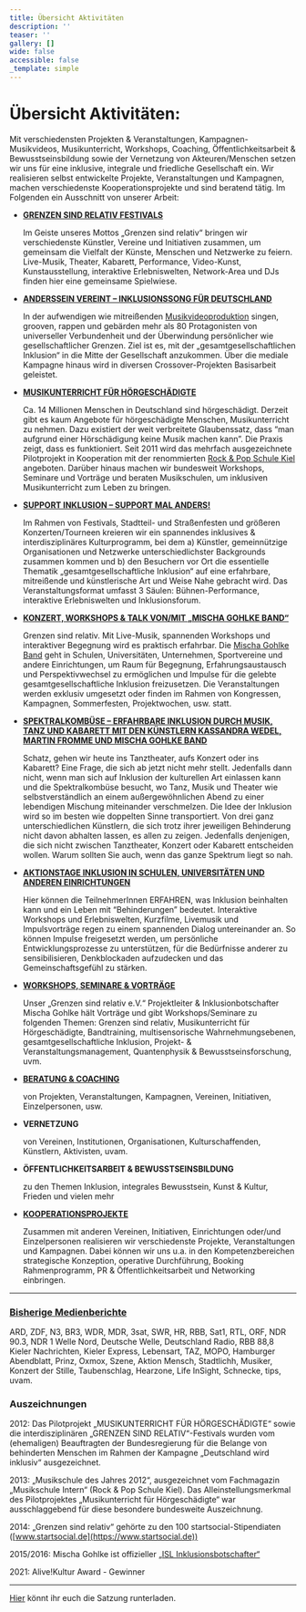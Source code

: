 ```yaml
---
title: Übersicht Aktivitäten
description: ''
teaser: ''
gallery: []
wide: false
accessible: false
_template: simple
---
```


# Übersicht Aktivitäten:

Mit verschiedensten Projekten & Veranstaltungen, Kampagnen-Musikvideos, Musikunterricht, Workshops, Coaching, Öffentlichkeitsarbeit & Bewusstseinsbildung sowie der Vernetzung von Akteuren/Menschen setzen wir uns für eine inklusive, integrale und friedliche Gesellschaft ein. Wir realisieren selbst entwickelte Projekte, Veranstaltungen und Kampagnen, machen verschiedenste Kooperationsprojekte und sind beratend tätig. Im Folgenden ein Ausschnitt von unserer Arbeit:

- [**GRENZEN SIND RELATIV FESTIVALS**](/veranstaltungen/3-grenzen-sind-relativ-festival-sa-26-10-19-fabrik-hamburg-2.html)

  Im Geiste unseres Mottos „Grenzen sind relativ“ bringen wir verschiedenste Künstler, Vereine und Initiativen zusammen, um gemeinsam die Vielfalt der Künste, Menschen und Netzwerke zu feiern. Live-Musik, Theater, Kabarett, Performance, Video-Kunst, Kunstausstellung, interaktive Erlebniswelten, Network-Area und DJs finden hier eine gemeinsame Spielwiese.

- [**ANDERSSEIN VEREINT – INKLUSIONSSONG FÜR DEUTSCHLAND**](/anderssein-vereint-2/inklusionssong-fuer-deutschland.html)

  In der aufwendigen wie mitreißenden [Musikvideoproduktion](https://youtu.be/KPi9ZNp-YJQ) singen, grooven, rappen und gebärden mehr als 80 Protagonisten von universeller Verbundenheit und der Überwindung persönlicher wie gesellschaftlicher Grenzen. Ziel ist es, mit der „gesamtgesellschaftlichen Inklusion“ in die Mitte der Gesellschaft anzukommen. Über die mediale Kampagne hinaus wird in diversen Crossover-Projekten Basisarbeit geleistet.

- [**MUSIKUNTERRICHT FÜR HÖRGESCHÄDIGTE**](/musikunterricht-fuer-hoergeschaedigte/allgemeine-informationen-musikunterricht.html)

  Ca. 14 Millionen Menschen in Deutschland sind hörgeschädigt. Derzeit gibt es kaum Angebote für hörgeschädigte Menschen, Musikunterricht zu nehmen. Dazu existiert der weit verbreitete Glaubenssatz, dass “man aufgrund einer Hörschädigung keine Musik machen kann”. Die Praxis zeigt, dass es funktioniert. Seit 2011 wird das mehrfach ausgezeichnete Pilotprojekt in Kooperation mit der renommierten [Rock & Pop Schule Kiel](http://www.rockpopschule.de/) angeboten. Darüber hinaus machen wir bundesweit Workshops, Seminare und Vorträge und beraten Musikschulen, um inklusiven Musikunterricht zum Leben zu bringen.

- [**SUPPORT INKLUSION – SUPPORT MAL ANDERS!**](/veranstaltungen/support-inklusion-support-mal-anders.html)

  Im Rahmen von Festivals, Stadtteil- und Straßenfesten und größeren Konzerten/Tourneen kreieren wir ein spannendes inklusives & interdisziplinäres Kulturprogramm, bei dem a) Künstler, gemeinnützige Organisationen und Netzwerke unterschiedlichster Backgrounds zusammen kommen und b) den Besuchern vor Ort die essentielle Thematik „gesamtgesellschaftliche Inklusion“ auf eine erfahrbare, mitreißende und künstlerische Art und Weise Nahe gebracht wird. Das Veranstaltungsformat umfasst 3 Säulen: Bühnen-Performance, interaktive Erlebniswelten und Inklusionsforum.

- [**KONZERT, WORKSHOPS & TALK VON/MIT „MISCHA GOHLKE BAND“**](/veranstaltungen/konzert-workshop-talkrunde.html)

  Grenzen sind relativ. Mit Live-Musik, spannenden Workshops und interaktiver Begegnung wird es praktisch erfahrbar. Die [Mischa Gohlke Band](https://mischagohlkeband.de/) geht in Schulen, Universitäten, Unternehmen, Sportvereine und andere Einrichtungen, um Raum für Begegnung, Erfahrungsaustausch und Perspektivwechsel zu ermöglichen und Impulse für die gelebte gesamtgesellschaftliche Inklusion freizusetzen. Die Veranstaltungen werden exklusiv umgesetzt oder finden im Rahmen von Kongressen, Kampagnen, Sommerfesten, Projektwochen, usw. statt.

- [**SPEKTRALKOMBÜSE – ERFAHRBARE INKLUSION DURCH MUSIK, TANZ UND KABARETT MIT DEN KÜNSTLERN KASSANDRA WEDEL, MARTIN FROMME UND MISCHA GOHLKE BAND**](/veranstaltungen/spektralkombuese.html)

  Schatz, gehen wir heute ins Tanztheater, aufs Konzert oder ins Kabarett? Eine Frage, die sich ab jetzt nicht mehr stellt. Jedenfalls dann nicht, wenn man sich auf Inklusion der kulturellen Art einlassen kann und die Spektralkombüse besucht, wo Tanz, Musik und Theater wie selbstverständlich an einem außergewöhnlichen Abend zu einer lebendigen Mischung miteinander verschmelzen. Die Idee der Inklusion wird so im besten wie doppelten Sinne transportiert. Von drei ganz unterschiedlichen Künstlern, die sich trotz ihrer jeweiligen Behinderung nicht davon abhalten lassen, es allen zu zeigen. Jedenfalls denjenigen, die sich nicht zwischen Tanztheater, Konzert oder Kabarett entscheiden wollen. Warum sollten Sie auch, wenn das ganze Spektrum liegt so nah.

- [**AKTIONSTAGE INKLUSION IN SCHULEN, UNIVERSITÄTEN UND ANDEREN EINRICHTUNGEN**](/aktionstage-inklusion/allgemeine-informationen-aktionstage.html)

  Hier können die TeilnehmerInnen ERFAHREN, was Inklusion beinhalten kann und ein Leben mit “Behinderungen” bedeutet. Interaktive Workshops und Erlebniswelten, Kurzfilme, Livemusik und Impulsvorträge regen zu einem spannenden Dialog untereinander an. So können Impulse freigesetzt werden, um persönliche Entwicklungsprozesse zu unterstützen, für die Bedürfnisse anderer zu sensibilisieren, Denkblockaden aufzudecken und das Gemeinschaftsgefühl zu stärken.

- [**WORKSHOPS, SEMINARE & VORTRÄGE**](/workshops-seminare-vortraege/allgemeine-informationen-workshops.html)

  Unser „Grenzen sind relativ e.V.“ Projektleiter & Inklusionbotschafter Mischa Gohlke hält Vorträge und gibt Workshops/Seminare zu folgenden Themen: Grenzen sind relativ, Musikunterricht für Hörgeschädigte, Bandtraining, multisensorische Wahrnehmungsebenen, gesamtgesellschaftliche Inklusion, Projekt- & Veranstaltungsmanagement, Quantenphysik & Bewusstseinsforschung, uvm.

- [**BERATUNG & COACHING**](/beratung.html)

  von Projekten, Veranstaltungen, Kampagnen, Vereinen, Initiativen, Einzelpersonen, usw.

- **VERNETZUNG**

  von Vereinen, Institutionen, Organisationen, Kulturschaffenden, Künstlern, Aktivisten, uvam.

- **ÖFFENTLICHKEITSARBEIT & BEWUSSTSEINSBILDUNG**

  zu den Themen Inklusion, integrales Bewusstsein, Kunst & Kultur, Frieden und vielen mehr

- [**KOOPERATIONSPROJEKTE**](/kooperationsprojekte/allgemeine-informationen.html)

  Zusammen mit anderen Vereinen, Initiativen, Einrichtungen oder/und Einzelpersonen realisieren wir verschiedenste Projekte, Veranstaltungen und Kampagnen. Dabei können wir uns u.a. in den Kompetenzbereichen strategische Konzeption, operative Durchführung, Booking Rahmenprogramm, PR & Öffentlichkeitsarbeit und Networking einbringen.

---

### [**Bisherige Medienberichte**](/presse/bisherige-medienberichte.html)

ARD, ZDF, N3, BR3, WDR, MDR, 3sat, SWR, HR, RBB, Sat1, RTL, ORF, NDR 90.3, NDR 1 Welle Nord, Deutsche Welle, Deutschland Radio, RBB 88,8 Kieler Nachrichten, Kieler Express, Lebensart, TAZ, MOPO, Hamburger Abendblatt, Prinz, Oxmox, Szene, Aktion Mensch, Stadtlichh, Musiker, Konzert der Stille, Taubenschlag, Hearzone, Life InSight, Schnecke, tips, uvam.

### **Auszeichnungen**

2012: Das Pilotprojekt „MUSIKUNTERRICHT FÜR HÖRGESCHÄDIGTE“ sowie die interdisziplinären „GRENZEN SIND RELATIV“-Festivals wurden vom (ehemaligen) Beauftragten der Bundesregierung für die Belange von behinderten Menschen im Rahmen der Kampagne „Deutschland wird inklusiv“ ausgezeichnet.

2013: „Musikschule des Jahres 2012“, ausgezeichnet vom Fachmagazin „Musikschule Intern“ (Rock & Pop Schule Kiel). Das Alleinstellungsmerkmal des Pilotprojektes „Musikunterricht für Hörgeschädigte“ war ausschlaggebend für diese besondere bundesweite Auszeichnung.

2014: „Grenzen sind relativ“ gehörte zu den 100 startsocial-Stipendiaten ([www.startsocial.de](https://www.startsocial.de))

2015/2016: Mischa Gohlke ist offizieller [„ISL Inklusionsbotschafter“](https://www.isl-ev.de/index.php?option=com_content&view=article&id=1289:mischa-gohlke-macht-musik-fuer-inklusion&catid=165&Itemid=512&lang=de)

2021: Alive!Kultur Award - Gewinner

---

[Hier](https://www.dropbox.com/s/zrj4sb2uky6rs6u/Satzung%20Grenzen%20sind%20relativ%20e.V..pdf?dl=0) könnt ihr euch die Satzung runterladen.
